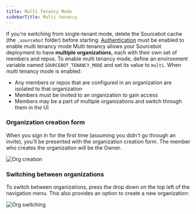 ```yaml
---
title: Multi Tenancy Mode
sidebarTitle: Multi tenancy
---
```


<Warning>If you're switching from single-tenant mode, delete the Sourcebot cache (the `.sourcebot` folder) before starting.</Warning>
<Warning>[Authentication](/docs/configuration/auth/overview) must be enabled to enable multi tenancy mode</Warning>
Multi tenancy allows your Sourcebot deployment to have **multiple organizations**, each with their own set of members and repos. To enable multi tenancy mode, define an environment variable
named `SOURCEBOT_TENANCY_MODE` and set its value to `multi`. When multi tenancy mode is enabled:

- Any members or repos that are configured in an organization are isolated to that organization
- Members must be invited to an organization to gain access 
- Members may be a part of multiple organizations and switch through them in the UI


### Organization creation form

When you sign in for the first time (assuming you didn't go through an invite), you'll be presented with the organization creation form. The member who creates
the organization will be the Owner.

![Org creation](/images/org_create.png)

### Switching between organizations

To switch between organizations, press the drop down on the top left of the navigation menu. This also provides an option to create a new organization:

![Org switching](/images/org_switch.png)
